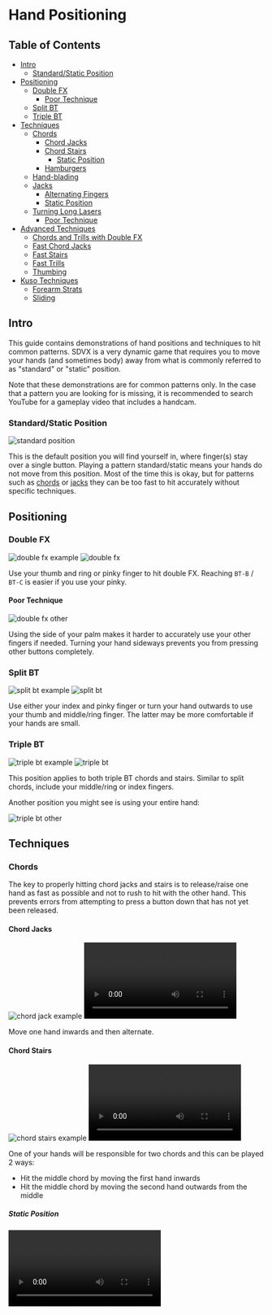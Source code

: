 
# Hand Positioning

## Table of Contents
- [Intro](#intro)
  - [Standard/Static Position](#standardstatic-position)
- [Positioning](#positioning)
  - [Double FX](#double-fx)
    - [Poor Technique](#poor-technique)
  - [Split BT](#split-bt)
  - [Triple BT](#triple-bt)
- [Techniques](#techniques)
  - [Chords](#chords)
    - [Chord Jacks](#chord-jacks)
    - [Chord Stairs](#chord-stairs)
      - [Static Position](#static-position)
    - [Hamburgers](#hamburgers)
  - [Hand-blading](#hand-blading)
  - [Jacks](#jacks)
    - [Alternating Fingers](#alternating-fingers)
    - [Static Position](#static-position-1)
  - [Turning Long Lasers](#turning-long-lasers)
    - [Poor Technique](#poor-technique-1)
- [Advanced Techniques](#advanced-techniques)
  - [Chords and Trills with Double FX](#chords-and-trills-with-double-fx)
  - [Fast Chord Jacks](#fast-chord-jacks)
  - [Fast Stairs](#fast-stairs)
  - [Fast Trills](#fast-trills)
  - [Thumbing](#thumbing)
- [Kuso Techniques](#kuso-techniques)
  - [Forearm Strats](#forearm-strats)
  - [Sliding](#sliding)

## Intro

This guide contains demonstrations of hand positions and techniques to hit common patterns. SDVX is a very dynamic game that requires you to move your hands (and sometimes body) away from what is commonly referred to as "standard" or "static" position.

Note that these demonstrations are for common patterns only. In the case that a pattern you are looking for is missing, it is recommended to search YouTube for a gameplay video that includes a handcam.

### Standard/Static Position

<Image src="/guides/hand-positioning/standard_position.png" alt="standard position" />

This is the default position you will find yourself in, where finger(s) stay over a single button. Playing a pattern standard/static means your hands do not move from this position. Most of the time this is okay, but for patterns such as [chords](/terminology/patterns#chords) or [jacks](/patterns#jacks) they can be too fast to hit accurately without specific techniques.

## Positioning

### Double FX

<div className="flex flex-row items-center gap-x-4">
  <Image src="/guides/hand-positioning/ex_double_fx.png" alt="double fx example" />
  <Image src="/guides/hand-positioning/double_fx.png" alt="double fx" />
</div>

Use your thumb and ring or pinky finger to hit double FX. Reaching `BT-B` / `BT-C` is easier if you use your pinky.

#### Poor Technique

<Image src="/guides/hand-positioning/double_fx_other.png" alt="double fx other" />

Using the side of your palm makes it harder to accurately use your other fingers if needed. Turning your hand sideways prevents you from pressing other buttons completely.

### Split BT

<div className="flex flex-row items-center gap-x-4">
  <Image src="/guides/hand-positioning/ex_split_bt.png" alt="split bt example" />
  <Image src="/guides/hand-positioning/split_bt.png" alt="split bt" />
</div>

Use either your index and pinky finger or turn your hand outwards to use your thumb and middle/ring finger. The latter may be more comfortable if your hands are small.

### Triple BT

<div className="flex flex-row items-center gap-x-4">
  <Image src="/guides/hand-positioning/ex_triple_bt.png" alt="triple bt example" />
  <Image src="/guides/hand-positioning/triple_bt.png" alt="triple bt" />
</div>

This position applies to both triple BT chords and stairs. Similar to split chords, include your middle/ring or index fingers.

Another position you might see is using your entire hand:

<Image src="/guides/hand-positioning/triple_bt_other.png" alt="triple bt other" />

## Techniques

### Chords

The key to properly hitting chord jacks and stairs is to release/raise one hand as fast as possible and not to rush to hit with the other hand. This prevents errors from attempting to press a button down that has not yet been released.

#### Chord Jacks

<div className="flex flex-row gap-x-4">
  <Image src="/guides/hand-positioning/ex_chord_jack.png" alt="chord jack example" />
  <Video src="/guides/hand-positioning/chord_jack.mp4" type="video/mp4" />
</div>

Move one hand inwards and then alternate.

#### Chord Stairs

<div className="flex flex-row gap-x-4">
  <Image src="/guides/hand-positioning/ex_chord_stairs.png" alt="chord stairs example" />
  <Video src="/guides/hand-positioning/chord_stairs.mp4" type="video/mp4" />
</div>

One of your hands will be responsible for two chords and this can be played 2 ways:
  - Hit the middle chord by moving the first hand inwards
  - Hit the middle chord by moving the second hand outwards from the middle

##### Static Position

<Video src="/guides/hand-positioning/chord_stairs_static.mp4" type="video/mp4" />

Playing chord stairs without moving your hands is referred to as playing them standard/static. Since each hand is responsible for pressing one button twice, it becomes too difficult to hit on-time if the stair is fast.

#### Hamburgers

Use one thumb under the other hand or adjust your upper body to reach one hand over the other and then alternate.

<div className="flex flex-row gap-x-4">
  <Image src="/guides/hand-positioning/ex_hamburgers.png" alt="hamburgers example" />
  <Video src="/guides/hand-positioning/hamburgers.mp4" type="video/mp4" />
</div>

### Hand-blading

<Video src="/guides/hand-positioning/handblading.mp4" type="video/mp4" />

This refers to turning knobs with an open hand. **Not recommended** as it is poor technique (you can quickly run out of room to turn long lasers) and excessive sideways force can damage the knobs.

### Jacks

The key to properly hitting jacks is to release/raise one hand as fast as possible and not to rush to hit with the other hand. This prevents errors from attempting to press a button down that has not yet been released.
<br/>

<div className="flex flex-row gap-x-4">
  <Image src="/guides/hand-positioning/ex_jacks.png" alt="jacks example" />
  <Video src="/guides/hand-positioning/jacks.mp4" type="video/mp4" />
</div>

Alternate your hands.

#### Alternating Fingers


<Video src="/guides/hand-positioning/jacks_one_hand.mp4" type="video/mp4" />

An uncommon but viable technique is to quickly alternate your fingers instead of hands on a single button. Movement in the video has been exaggerated for clarity.

#### Static Position

<Video src="/guides/hand-positioning/jacks_static.mp4" type="video/mp4" />

Hitting jacks without alternating hands is referred to as playing jacks standard/static. It becomes too difficult to hit on-time if the jack is too fast.


### Turning Long Lasers

<Video src="/guides/hand-positioning/turning_knobs.mp4" type="video/mp4" />


To ensure you do not drop lasers during long turns, alternate between pulling/pushing the knob along with your fingers and and then pushing/pulling with your thumb.
<br/>


<Video src="/guides/hand-positioning/turning_knobs_2.mp4" type="video/mp4" />

This technique can also be done with your hand over the knob instead of to the side.

#### Poor Technique


<Video src="/guides/hand-positioning/turning_knobs_poor.mp4" type="video/mp4" />


Turning knobs this way can result in dropped inputs as your hand leaves the knob or running out of room.

## Advanced Techniques

These advanced techniques can be used in high level charts (18+) where relatively simple patterns to hit static can become difficult due to increased speed or density. Movements in the videos have been exaggerated for clarity.

### Chords and Trills with Double FX

<div className="flex flex-row gap-x-4">
  <Image src="/guides/hand-positioning/ex_double_fx_bt_chords.png" alt="double fx bt chords example" />
  <Video src="/guides/hand-positioning/double_fx_bt_chords.mp4" type="video/mp4" />
</div>

Adjust your upper body to reach one hand over the other.
<br/>

<div className="flex flex-row gap-x-4">
  <Image src="/guides/hand-positioning/ex_double_fx_bt_trill.png" alt="double fx bt trill example" />
  <Video src="/guides/hand-positioning/double_fx_bt_trill.mp4" type="video/mp4" />
</div>

Alternatively, hit both `FX` with your index and pinky fingers let your hands overlap.

### Fast Chord Jacks

<div className="flex flex-row gap-x-4">
  <Image src="/guides/hand-positioning/ex_fast_chord_jacks.png" alt="fast chord jacks example" />
  <Video src="/guides/hand-positioning/fast_chord_jacks.mp4" type="video/mp4" />
</div>

Adjust your upper body to reach one hand over the other and then alternate.

### Fast Stairs

<div className="flex flex-row gap-x-4">
  <Image src="/guides/hand-positioning/ex_fast_triple_stairs.png" alt="fast triple stairs example" />
  <Video src="/guides/hand-positioning/fast_triple_stairs.mp4" type="video/mp4" />
</div>

<div className="flex flex-row gap-x-4">
  <Image src="/guides/hand-positioning/ex_fast_stairs.png" alt="fast stairs example" />
  <Video src="/guides/hand-positioning/fast_stairs.mp4" type="video/mp4" />
</div>

<div className="flex flex-row gap-x-4">
  <Image src="/guides/hand-positioning/ex_fast_stairs_full.png" alt="fast stairs full example" />
  <Video src="/guides/hand-positioning/fast_stairs_full.mp4" type="video/mp4" />
</div>

### Fast Trills

<div className="flex flex-row gap-x-4">
  <Image src="/guides/hand-positioning/ex_fast_trills.png" alt="fast trills example" />
  <Video src="/guides/hand-positioning/fast_trills.mp4" type="video/mp4" />
</div>

Adjust your body to reach one hand over the other and alternate them every 2 buttons.

### Thumbing

<Video src="/guides/hand-positioning/thumbing.mp4" type="video/mp4" />


This refers to turning knobs and pressing buttons at the same time. Can be done in situations where one-hand patterns become too complex.

<br/>

<Image src="/guides/hand-positioning/hold_thumbing.png" alt="hold thumbing" />

Reaching up from an `FX` hold to hit a slam or turn a laser in one direction can also be considered thumbing. This technique may be limited by the size of your hands.

